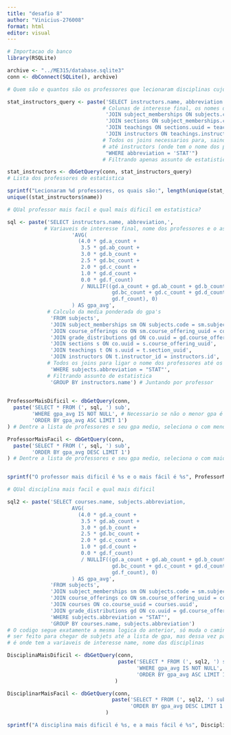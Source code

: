 ```yaml
---
title: "desafio 8"
author: "Vinicius-276008"
format: html
editor: visual
---
```


```r
# Importacao do banco
library(RSQLite)

archive <- "../ME315/database.sqlite3"
conn <- dbConnect(SQLite(), archive)

```

```r
# Quem são e quantos são os professores que lecionaram disciplinas cujo tópico era estatística?

stat_instructors_query <- paste('SELECT instructors.name, abbreviation FROM subjects',
                               # Colunas de interesse final, os nomes dos professores e a abreviacao do assunto
                                'JOIN subject_memberships ON subjects.code = subject_memberships.subject_code',
                                'JOIN sections ON subject_memberships.course_offering_uuid = sections.course_offering_uuid',
                                'JOIN teachings ON sections.uuid = teachings.section_uuid',
                                'JOIN instructors ON teachings.instructor_id = instructors.id',
                               # Todos os joins necessarios para, saindo de subjects (onde tem a abreviacao do assunto)
                               # até instructors (onde tem o nome dos professores)
                                "WHERE abbreviation = 'STAT'")
                               # Filtrando apenas assunto de estatistica

stat_instructors <- dbGetQuery(conn, stat_instructors_query)
# Lista dos professores de estatistica

sprintf("Lecionaram %d professores, os quais são:", length(unique(stat_instructors$name)))
unique((stat_instructors$name))

# QUal professor mais facil e qual mais dificil em estatistica?

sql <- paste('SELECT instructors.name, abbreviation,',
            # Variaveis de interesse final, nome dos professores e o assunto da materia (estatistica)
                     'AVG(
                       (4.0 * gd.a_count +
                        3.5 * gd.ab_count +
                        3.0 * gd.b_count +
                        2.5 * gd.bc_count +
                        2.0 * gd.c_count +
                        1.0 * gd.d_count +
                        0.0 * gd.f_count)
                        / NULLIF((gd.a_count + gd.ab_count + gd.b_count +
                                  gd.bc_count + gd.c_count + gd.d_count +
                                  gd.f_count), 0)
                     ) AS gpa_avg',
             # Calculo da media ponderada do gpa's
              'FROM subjects',
              'JOIN subject_memberships sm ON subjects.code = sm.subject_code',
              'JOIN course_offerings co ON sm.course_offering_uuid = co.uuid',
              'JOIN grade_distributions gd ON co.uuid = gd.course_offering_uuid',
              'JOIN sections s ON co.uuid = s.course_offering_uuid',
              'JOIN teachings t ON s.uuid = t.section_uuid',
              'JOIN instructors ON t.instructor_id = instructors.id',
             # Todos os joins para ligar o nome dos professores até os gpa's
              'WHERE subjects.abbreviation = "STAT"',
             # Filtrando assunto de estatistica
              'GROUP BY instructors.name') # Juntando por professor

  
ProfessorMaisDificil <- dbGetQuery(conn,
  paste('SELECT * FROM (', sql, ') sub',
        'WHERE gpa_avg IS NOT NULL', # Necessario se não o menor gpa é NA
        'ORDER BY gpa_avg ASC LIMIT 1')
) # Dentre a lista de professores e seu gpa medio, seleciona o com menor gpa

ProfessorMaisFacil <- dbGetQuery(conn,
  paste('SELECT * FROM (', sql, ') sub',
        'ORDER BY gpa_avg DESC LIMIT 1')
) # Dentre a lista de professores e seu gpa medio, seleciona o com maior gpa


sprintf("O professor mais dificil é %s e o mais fácil é %s", ProfessorMaisDificil$name, ProfessorMaisFacil$name)

# QUal disciplina mais facil e qual mais dificil

sql2 <- paste('SELECT courses.name, subjects.abbreviation,
                     AVG(
                       (4.0 * gd.a_count +
                        3.5 * gd.ab_count +
                        3.0 * gd.b_count +
                        2.5 * gd.bc_count +
                        2.0 * gd.c_count +
                        1.0 * gd.d_count +
                        0.0 * gd.f_count)
                        / NULLIF((gd.a_count + gd.ab_count + gd.b_count +
                                  gd.bc_count + gd.c_count + gd.d_count +
                                  gd.f_count), 0)
                     ) AS gpa_avg',
              'FROM subjects',
              'JOIN subject_memberships sm ON subjects.code = sm.subject_code',
              'JOIN course_offerings co ON sm.course_offering_uuid = co.uuid',
              'JOIN courses ON co.course_uuid = courses.uuid',
              'JOIN grade_distributions gd ON co.uuid = gd.course_offering_uuid',
              'WHERE subjects.abbreviation = "STAT"',
              'GROUP BY courses.name, subjects.abbreviation')
# O codigo segue exatamente a mesma logica do anterior, só muda o caminho de joins que precisa
# ser feito para chegar de subjets até a lista de gpa, mas dessa vez passando por courses pois
# é onde tem a variaveis de interesse name, nome das disciplinas

DisciplinaMaisDificil <- dbGetQuery(conn,
                                    paste('SELECT * FROM (', sql2, ') sub',
                                          'WHERE gpa_avg IS NOT NULL',
                                          'ORDER BY gpa_avg ASC LIMIT 1')
                                   )

DisciplinarMaisFacil <- dbGetQuery(conn,
                                  paste('SELECT * FROM (', sql2, ') sub',
                                        'ORDER BY gpa_avg DESC LIMIT 1')
                                )

sprintf("A disciplina mais dificil é %s, e a mais fácil é %s", DisciplinaMaisDificil$name, DisciplinarMaisFacil$name)
```
